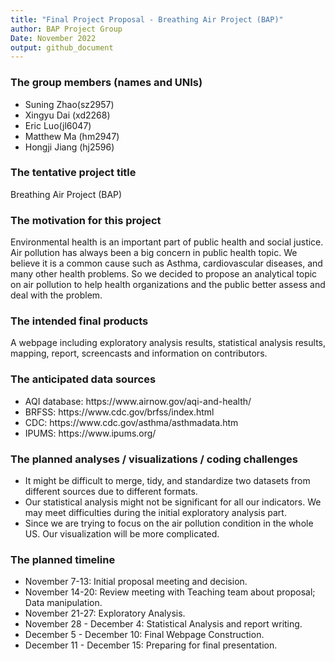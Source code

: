 ```yaml
---
title: "Final Project Proposal - Breathing Air Project (BAP)"
author: BAP Project Group
Date: November 2022
output: github_document
---
```

### The group members (names and UNIs)
* Suning Zhao(sz2957)
* Xingyu Dai (xd2268)
* Eric Luo(jl6047)
* Matthew Ma (hm2947)
* Hongji Jiang (hj2596)

### The tentative project title
Breathing Air Project (BAP)

### The motivation for this project
Environmental health is an important part of public health and social justice. Air pollution has always been a big concern in public health topic. We believe it is a common cause such as Asthma, cardiovascular diseases, and many other health problems. So we decided to propose an analytical topic on air pollution to help health organizations and the public better assess and deal with the problem.

### The intended final products
A webpage including exploratory analysis results, statistical analysis results, mapping, report, screencasts and information on contributors.

### The anticipated data sources
* AQI database: https://www.airnow.gov/aqi-and-health/
* BRFSS: https://www.cdc.gov/brfss/index.html
* CDC: https://www.cdc.gov/asthma/asthmadata.htm
* IPUMS: https://www.ipums.org/

### The planned analyses / visualizations / coding challenges
* It might be difficult to merge, tidy, and standardize two datasets from different sources due to different formats.
* Our statistical analysis might not be significant for all our indicators. We may meet difficulties during the initial exploratory analysis part.
* Since we are trying to focus on the air pollution condition in the whole US. Our visualization will be more complicated.

### The planned timeline
* November 7-13: Initial proposal meeting and decision.
* November 14-20: Review meeting with Teaching team about proposal; Data manipulation.
* November 21-27: Exploratory Analysis.
* November 28 - December 4: Statistical Analysis and report writing.
* December 5 - December 10: Final Webpage Construction.
* December 11 - December 15: Preparing for final presentation.



